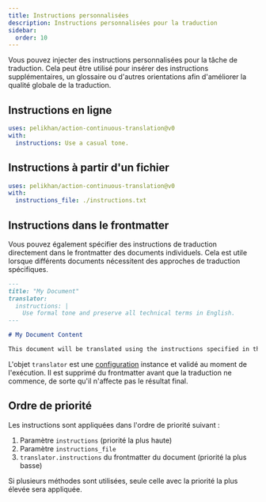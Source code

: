 ```yaml
---
title: Instructions personnalisées
description: Instructions personnalisées pour la traduction
sidebar:
  order: 10
---
```


Vous pouvez injecter des instructions personnalisées pour la tâche de traduction. Cela peut être utilisé pour insérer des instructions supplémentaires, un glossaire ou d'autres orientations afin d'améliorer la qualité globale de la traduction.

## Instructions en ligne

```yaml title=".github/workflows/ct.yml" "instructions: Use a casual tone."
uses: pelikhan/action-continuous-translation@v0
with:
  instructions: Use a casual tone.
```

## Instructions à partir d'un fichier

```yaml title=".github/workflows/ct.yml" "instructions_file: ./instructions.txt"
uses: pelikhan/action-continuous-translation@v0
with:
  instructions_file: ./instructions.txt
```

## Instructions dans le frontmatter

Vous pouvez également spécifier des instructions de traduction directement dans le frontmatter des documents individuels. Cela est utile lorsque différents documents nécessitent des approches de traduction spécifiques.

```markdown title="example.md"
---
title: "My Document"
translator:
  instructions: |
    Use formal tone and preserve all technical terms in English.
---

# My Document Content

This document will be translated using the instructions specified in the frontmatter.
```

L'objet `translator` est une [configuration](../../reference/configuration/) instance et validé au moment de l'exécution. Il est supprimé du frontmatter avant que la traduction ne commence, de sorte qu'il n'affecte pas le résultat final.

## Ordre de priorité

Les instructions sont appliquées dans l'ordre de priorité suivant :

1. Paramètre `instructions` (priorité la plus haute)
2. Paramètre `instructions_file`
3. `translator.instructions` du frontmatter du document (priorité la plus basse)

Si plusieurs méthodes sont utilisées, seule celle avec la priorité la plus élevée sera appliquée.
